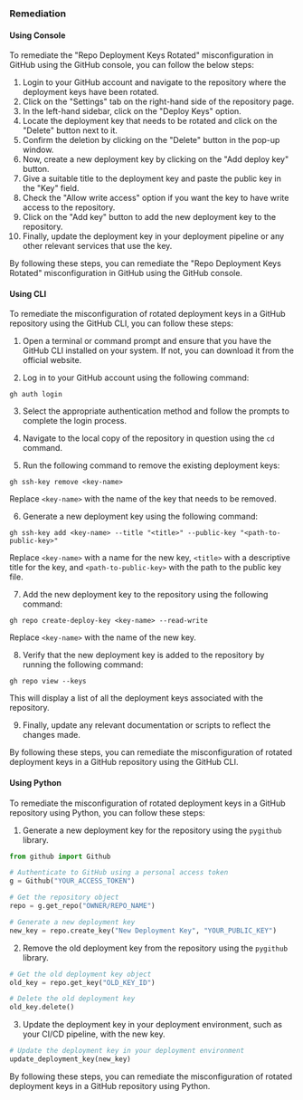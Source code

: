 ### Remediation

#### Using Console

To remediate the "Repo Deployment Keys Rotated" misconfiguration in GitHub using the GitHub console, you can follow the below steps:

1. Login to your GitHub account and navigate to the repository where the deployment keys have been rotated.
2. Click on the "Settings" tab on the right-hand side of the repository page.
3. In the left-hand sidebar, click on the "Deploy Keys" option.
4. Locate the deployment key that needs to be rotated and click on the "Delete" button next to it.
5. Confirm the deletion by clicking on the "Delete" button in the pop-up window.
6. Now, create a new deployment key by clicking on the "Add deploy key" button.
7. Give a suitable title to the deployment key and paste the public key in the "Key" field.
8. Check the "Allow write access" option if you want the key to have write access to the repository.
9. Click on the "Add key" button to add the new deployment key to the repository.
10. Finally, update the deployment key in your deployment pipeline or any other relevant services that use the key.

By following these steps, you can remediate the "Repo Deployment Keys Rotated" misconfiguration in GitHub using the GitHub console.

#### Using CLI

To remediate the misconfiguration of rotated deployment keys in a GitHub repository using the GitHub CLI, you can follow these steps:

1. Open a terminal or command prompt and ensure that you have the GitHub CLI installed on your system. If not, you can download it from the official website.

2. Log in to your GitHub account using the following command:
```
gh auth login
```
3. Select the appropriate authentication method and follow the prompts to complete the login process.

4. Navigate to the local copy of the repository in question using the `cd` command.

5. Run the following command to remove the existing deployment keys:
```
gh ssh-key remove <key-name>
```
Replace `<key-name>` with the name of the key that needs to be removed.

6. Generate a new deployment key using the following command:
```
gh ssh-key add <key-name> --title "<title>" --public-key "<path-to-public-key>"
```
Replace `<key-name>` with a name for the new key, `<title>` with a descriptive title for the key, and `<path-to-public-key>` with the path to the public key file.

7. Add the new deployment key to the repository using the following command:
```
gh repo create-deploy-key <key-name> --read-write
```
Replace `<key-name>` with the name of the new key.

8. Verify that the new deployment key is added to the repository by running the following command:
```
gh repo view --keys
```
This will display a list of all the deployment keys associated with the repository.

9. Finally, update any relevant documentation or scripts to reflect the changes made.

By following these steps, you can remediate the misconfiguration of rotated deployment keys in a GitHub repository using the GitHub CLI.

#### Using Python

To remediate the misconfiguration of rotated deployment keys in a GitHub repository using Python, you can follow these steps:

1. Generate a new deployment key for the repository using the `pygithub` library. 

```python
from github import Github

# Authenticate to GitHub using a personal access token
g = Github("YOUR_ACCESS_TOKEN")

# Get the repository object
repo = g.get_repo("OWNER/REPO_NAME")

# Generate a new deployment key
new_key = repo.create_key("New Deployment Key", "YOUR_PUBLIC_KEY")
```

2. Remove the old deployment key from the repository using the `pygithub` library.

```python
# Get the old deployment key object
old_key = repo.get_key("OLD_KEY_ID")

# Delete the old deployment key
old_key.delete()
```

3. Update the deployment key in your deployment environment, such as your CI/CD pipeline, with the new key.

```python
# Update the deployment key in your deployment environment
update_deployment_key(new_key)
```

By following these steps, you can remediate the misconfiguration of rotated deployment keys in a GitHub repository using Python.

